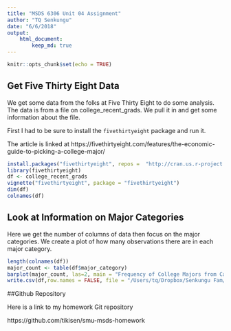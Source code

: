 ```yaml
---
title: "MSDS 6306 Unit 04 Assignment"
author: "TQ Senkungu"
date: "6/6/2018"
output:
    html_document:
        keep_md: true
---
```


```r
knitr::opts_chunk$set(echo = TRUE)
```

## Get Five Thirty Eight Data

We get some data from the folks at Five Thirty Eight to do some analysis. The data is from a file on college_recent_grads. We pull it in and get some information about the file.

First I had to be sure to install the `fivethirtyeight` package and run it.

The article is linked at https://fivethirtyeight.com/features/the-economic-guide-to-picking-a-college-major/


```r
install.packages("fivethirtyeight", repos =  "http://cran.us.r-project.org")
library(fivethirtyeight)
df <- college_recent_grads
vignette("fivethirtyeight", package = "fivethirtyeight")
dim(df)
colnames(df)
```

## Look at Information on Major Categories

Here we get the number of columns of data then focus on the major categories. We create a plot of how many observations there are in each major category.

```r
length(colnames(df))
major_count <- table(df$major_category)
barplot(major_count, las=2, main = "Frequency of College Majors from Carnevale et al", xlab = "Major", ylab = "Frequency", horiz = TRUE, col = "red")
write.csv(df,row.names = FALSE, file = "/Users/tq/Dropbox/Senkungu Fam/Education/SMU/Courses/MSDS 6306 Doing Data Science/GitHub Repo/smu-msds-homework/6306-homework/unit04/college_recent_grads.csv")
```

##Github Repository

Here is a link to my homework Git repository

https://github.com/tikisen/smu-msds-homework 
